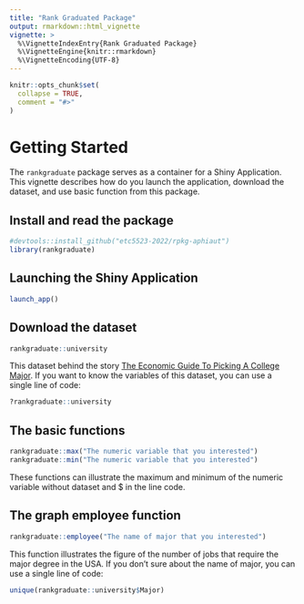 ```yaml
---
title: "Rank Graduated Package"
output: rmarkdown::html_vignette
vignette: >
  %\VignetteIndexEntry{Rank Graduated Package}
  %\VignetteEngine{knitr::rmarkdown}
  %\VignetteEncoding{UTF-8}
---
```


```r
knitr::opts_chunk$set(
  collapse = TRUE,
  comment = "#>"
)
```


# Getting Started

The `rankgraduate` package serves as a container for a Shiny Application. This vignette describes how do you launch the application, download the dataset, and use basic function from this package.

## Install and read the package

```r
#devtools::install_github("etc5523-2022/rpkg-aphiaut")
library(rankgraduate)
```


## Launching the Shiny Application

```r
launch_app()
```

## Download the dataset

```r
rankgraduate::university
```

This dataset behind the story [The Economic Guide To Picking A College Major](https://fivethirtyeight.com/features/the-economic-guide-to-picking-a-college-major/). If you want to know the variables of this dataset, you can use a single line of code:

```r
?rankgraduate::university
```




## The basic functions

```r
rankgraduate::max("The numeric variable that you interested")
rankgraduate::min("The numeric variable that you interested")
```

These functions can illustrate the maximum and minimum of the numeric variable without dataset and $ in the line code.

## The graph employee function

```r
rankgraduate::employee("The name of major that you interested")
```

This function illustrates the figure of the number of jobs that require the major degree in the USA. If you don't sure about the name of major, you can use a single line of code:

```r
unique(rankgraduate::university$Major)
```


